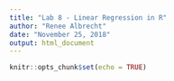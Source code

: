 ```yaml
---
title: "Lab 8 - Linear Regression in R"
author: "Renee Albrecht"
date: "November 25, 2018"
output: html_document
---
```


```r
knitr::opts_chunk$set(echo = TRUE)
```

